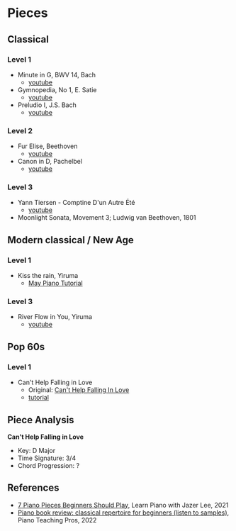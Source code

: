 # Pieces

## Classical

### Level 1

* Minute in G, BWV 14, Bach
  * [youtube](https://youtu.be/YPybDBM57cY?t=92)
* Gymnopedia, No 1, E. Satie
  * [youtube](https://youtu.be/YPybDBM57cY?t=163)
* Preludio I, J.S. Bach
  * [youtube](https://youtu.be/YPybDBM57cY?t=254)

### Level 2

* Fur Elise, Beethoven
  * [youtube](https://youtu.be/YPybDBM57cY?t=326)
* Canon in D, Pachelbel
  * [youtube](https://youtu.be/YPybDBM57cY?t=399)

### Level 3

* Yann Tiersen - Comptine D'un Autre Été
  * [youtube](https://youtu.be/YPybDBM57cY?t=572)
* Moonlight Sonata, Movement 3; Ludwig van Beethoven, 1801

## Modern classical / New Age 

### Level 1 

* Kiss the rain, Yiruma
  * [May Piano Tutorial](https://www.youtube.com/watch?v=LnFxkWMmzaQ)

### Level 3

* River Flow in You, Yiruma
  * [youtube](https://www.youtube.com/watch?v=YPybDBM57cY&ab_channel=LearnPianowithJazerLee)

## Pop 60s 

### Level 1

* Can't Help Falling in Love
  * Original: [Can't Help Falling In Love](https://www.youtube.com/watch?v=vGJTaP6anOU)
  * [tutorial](https://www.youtube.com/watch?v=GBEO-iHQKd8)

## Piece Analysis

**Can't Help Falling in Love**

* Key: D Major
* Time Signature: 3/4
* Chord Progression: ?

## References

* [7 Piano Pieces Beginners Should Play](https://www.youtube.com/watch?v=YPybDBM57cY&ab_channel=LearnPianowithJazerLee), Learn Piano with Jazer Lee, 2021
* [Piano book review: classical repertoire for beginners (listen to samples)](https://www.youtube.com/watch?v=_5b0Fk3PoSQ&ab_channel=PianoTeachingPros), Piano Teaching Pros, 2022